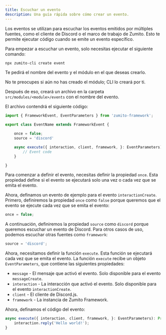 ```yaml
---
title: Escuchar un evento
description: Una guía rápida sobre cómo crear un evento.
---
```



Los eventos se utilizan para escuchar los eventos emitidos por múltiples fuentes, como el cliente de Discord o el marco de trabajo de Zumito. Esto te permite ejecutar código cuando se emite un evento específico.

Para empezar a escuchar un evento, solo necesitas ejecutar el siguiente comando:

```bash
npx zumito-cli create event
```

Te pedirá el nombre del evento y el módulo en el que deseas crearlo.

<Aside>
    No te preocupes si aún no has creado el módulo; CLI lo creará por ti.
</Aside>

Después de eso, creará un archivo en la carpeta `src/modules/<module>/events` con el nombre del evento.

El archivo contendrá el siguiente código:

```ts
import { FrameworkEvent, EventParameters } from 'zumito-framework';

export class EventName extends FrameworkEvent {

    once = false;
    source = 'discord'

    async execute({ interaction, client, framework, }: EventParameters): Promise<void> {
        // Event code
    }

}
```

Para comenzar a definir el evento, necesitas definir la propiedad `once`. Esta propiedad define si el evento se ejecutará solo una vez o cada vez que se emita el evento.

Ahora, definamos un evento de ejemplo para el evento `interactionCreate`.
Primero, definiremos la propiedad `once` como `false` porque queremos que el evento se ejecute cada vez que se emita el evento:

```ts
once = false;
```

A continuación, definiremos la propiedad `source` como `discord` porque queremos escuchar un evento de Discord. Para otros casos de uso, podemos escuchar otras fuentes como `framework`:

```ts
source = 'discord';
```

Ahora, necesitamos definir la función `execute`. Esta función se ejecutará cada vez que se emita el evento.
La función `execute` recibe un objeto `EventParameters`, que contiene las siguientes propiedades:
- `message` - El mensaje que activó el evento. Solo disponible para el evento `messageCreate`.
- `interaction` - La interacción que activó el evento. Solo disponible para el evento `interactionCreate`.
- `client` - El cliente de Discord.js.
- `framework` - La instancia de Zumito Framework.

Ahora, definamos el código del evento:

```ts
async execute({ interaction, client, framework, }: EventParameters): Promise<void> {
    interaction.reply('Hello world!');
}
```
